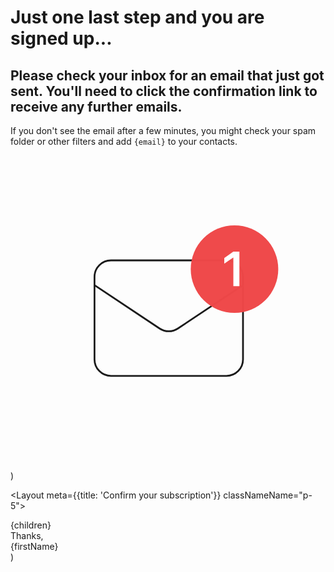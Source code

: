 
<h1 className="uppercase font-medium tracking-wide">
  Just one last step and you are signed up...
</h1>

<h2 className="font-bold text-3xl">
  Please check your inbox for an email that just got sent. You'll need to click
  the confirmation link to receive any further emails.
</h2>

<p className="opacity-80 prose dark:prose-dark prose-lg">
  If you don't see the email after a few minutes, you might check your spam
  folder or other filters and add <code>{email}</code> to your contacts.
</p>


  <svg viewBox="0 0 180 180" fill="none" xmlns="http://www.w3.org/2000/svg">
    <path
      d="M48 74.1429L85.1985 98.9419C88.3656 101.053 92.4915 101.053 95.6586 98.9419L132.857 74.1429M57.4286 126H123.429C128.636 126 132.857 121.779 132.857 116.571V69.4286C132.857 64.2213 128.636 60 123.429 60H57.4286C52.2213 60 48 64.2213 48 69.4286V116.571C48 121.779 52.2213 126 57.4286 126Z"
      stroke="currentColor"
      strokeWidth="5"
      strokeLinecap="round"
      strokeLinejoin="round"
    />
    <circle opacity="0.98" cx="128" cy="65" r="25" fill="#EF4748" />
    <path
      d="M127.344 74.75H130.803V55.0215H127.316L122.162 58.6445V61.8848L127.262 58.3848H127.344V74.75Z"
      fill="white"
    />
  </svg>
)

  <Layout meta={{title: 'Confirm your subscription'}} classNameName="p-5">
    <div className="max-w-2xl text-center space-y-5 mx-auto py-24">
      <div className="w-24 h-24 mx-auto rounded-full dark:bg-gray-700 bg-gray-200 bg-opacity-50">
        <EmailNotification />
      </div>
      {children}
      <div className="flex flex-col pt-6 text-lg">
        Thanks,
        <br />
        {firstName}
      </div>
    </div>
  </Layout>
)

